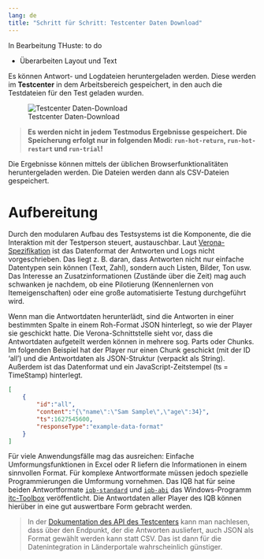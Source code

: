 ```yaml
---
lang: de
title: "Schritt für Schritt: Testcenter Daten Download"
---
```


::: {.callout-note}
In Bearbeitung THuste: to do

* Überarbeiten Layout und Text

:::

Es können Antwort- und Logdateien heruntergeladen werden. Diese werden im **Testcenter** in dem Arbeitsbereich gespeichert, in den auch die Testdateien für den Test geladen wurden.

![Testcenter Daten-Download](TC_Download.png)

> **Es werden nicht in jedem Testmodus Ergebnisse gespeichert. Die Speicherung erfolgt nur in folgenden Modi: `run-hot-return`, `run-hot-restart` und `run-trial`!**

Die Ergebnisse können mittels der üblichen Browserfunktionalitäten heruntergeladen werden. Die Dateien werden dann als CSV-Dateien gespeichert.

# Aufbereitung

Durch den modularen Aufbau des Testsystems ist die Komponente, die die Interaktion mit der Testperson steuert, austauschbar. Laut [Verona-Spezifikation](https://verona-interfaces.github.io/) ist das Datenformat der Antworten und Logs nicht vorgeschrieben. Das liegt z. B. daran, dass Antworten nicht nur einfache Datentypen sein können (Text, Zahl), sondern auch Listen, Bilder, Ton usw. Das Interesse an Zusatzinformationen (Zustände über die Zeit) mag auch schwanken je nachdem, ob eine Pilotierung (Kennenlernen von Itemeigenschaften) oder eine große automatisierte Testung durchgeführt wird.

Wenn man die Antwortdaten herunterlädt, sind die Antworten in einer bestimmten Spalte in einem Roh-Format JSON hinterlegt, so wie der Player sie geschickt hatte. Die Verona-Schnittstelle sieht vor, dass die Antwortdaten aufgeteilt werden können in mehrere sog. Parts oder Chunks. Im folgenden Beispiel hat der Player nur einen Chunk geschickt (mit der ID 'all') und die Antwortdaten als JSON-Struktur (verpackt als String). Außerdem ist das Datenformat und ein JavaScript-Zeitstempel (ts = TimeStamp) hinterlegt.

```json
[
    {
        "id":"all",
        "content":"{\"name\":\"Sam Sample\",\"age\":34}",
        "ts":1627545600,
        "responseType":"example-data-format"
    }
]
```

Für viele Anwendungsfälle mag das ausreichen: Einfache Umformungsfunktionen in Excel oder R liefern die Informationen in einem sinnvollen Format. Für komplexe Antwortformate müssen jedoch spezielle Programmierungen die Umformung vornehmen. Das IQB hat für seine beiden Antwortformate [`iqb-standard`](https://github.com/iqb-berlin/verona-data-specifications/blob/main/responses/manual_iqb-standard.md) und [`iqb-abi`](https://github.com/iqb-berlin/verona-player-abi/blob/master/docs/key-value.md) das Windows-Programm [itc-Toolbox](https://github.com/iqb-berlin/itc-toolbox#readme) veröffentlicht. Die Antwortdaten aller Player des IQB können hierüber in eine gut auswertbare Form gebracht werden.

> In der [Dokumentation des API des Testcenters](https://iqb-berlin.github.io/testcenter-backend/api/#tag/admin-download/paths/~1workspace~1{ws_id}~1report~1response/get) kann man nachlesen, dass über den Endpunkt, der die Antworten ausliefert, auch JSON als Format gewählt werden kann statt CSV. Das ist dann für die Datenintegration in Länderportale wahrscheinlich günstiger.